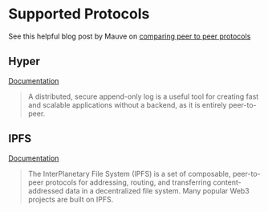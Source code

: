 # Supported Protocols
See this helpful blog post by Mauve on [comparing peer to peer protocols](https://blog.mauve.moe/posts/protocol-comparisons)

## Hyper
[Documentation](https://docs.holepunch.to/)

> A distributed, secure append-only log is a useful tool for creating fast and scalable applications without a backend, as it is entirely peer-to-peer.

## IPFS
[Documentation](https://docs.ipfs.tech/)

> The InterPlanetary File System (IPFS) is a set of composable, peer-to-peer protocols for addressing, routing, and transferring content-addressed data in a decentralized file system. Many popular Web3 projects are built on IPFS.

